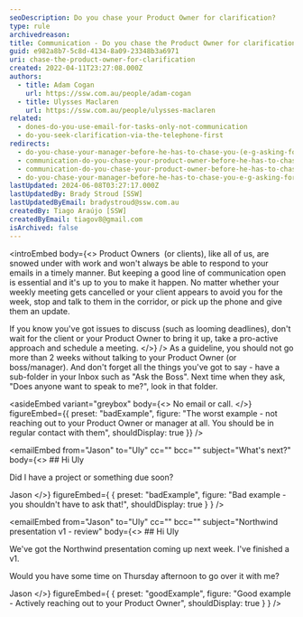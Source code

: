 ```yaml
---
seoDescription: Do you chase your Product Owner for clarification?
type: rule
archivedreason:
title: Communication - Do you chase the Product Owner for clarification?
guid: e982a8b7-5c8d-4134-8a09-23348b3a6971
uri: chase-the-product-owner-for-clarification
created: 2022-04-11T23:27:08.000Z
authors:
  - title: Adam Cogan
    url: https://ssw.com.au/people/adam-cogan
  - title: Ulysses Maclaren
    url: https://ssw.com.au/people/ulysses-maclaren
related:
  - dones-do-you-use-email-for-tasks-only-not-communication
  - do-you-seek-clarification-via-the-telephone-first
redirects:
  - do-you-chase-your-manager-before-he-has-to-chase-you-(e-g-asking-for-clarification)
  - communication-do-you-chase-your-product-owner-before-he-has-to-chase-you-e-g-asking-for-clarification
  - communication-do-you-chase-your-product-owner-before-he-has-to-chase-you-(e-g-asking-for-clarification)
  - do-you-chase-your-manager-before-he-has-to-chase-you-e-g-asking-for-clarification
lastUpdated: 2024-06-08T03:27:17.000Z
lastUpdatedBy: Brady Stroud [SSW]
lastUpdatedByEmail: bradystroud@ssw.com.au
createdBy: Tiago Araújo [SSW]
createdByEmail: tiagov8@gmail.com
isArchived: false
---
```


<introEmbed
  body={<>
Product Owners  (or clients), like all of us, are snowed under with work and won't always be able to respond to your emails in a timely manner. But keeping a good line of communication open is essential and it's up to you to make it happen. No matter whether your weekly meeting gets cancelled or your client appears to avoid you for the week, stop and talk to them in the corridor, or pick up the phone and give them an update.

If you know you've got issues to discuss (such as looming deadlines), don't wait for the client or your Product Owner to bring it up, take a pro-active approach and schedule a meeting.
  </>}
/>
As a guideline, you should not go more than 2 weeks without talking to your Product Owner (or boss/manager). And don't forget all the things you've got to say - have a sub-folder in your Inbox such as "Ask the Boss". Next time when they ask, "Does anyone want to speak to me?", look in that folder.


<asideEmbed
  variant="greybox"
  body={<>
    No email or call.
  </>}
  figureEmbed={{
    preset: "badExample",
    figure: "The worst example - not reaching out to your Product Owner or manager at all. You should be in regular contact with them",
    shouldDisplay: true
  }}
/>


<emailEmbed
  from="Jason"
  to="Uly"
  cc=""
  bcc=""
  subject="What's next?"
  body={<>
    ## Hi Uly

Did I have a project or something due soon?

Jason
  </>}
  figureEmbed={ {
    preset: "badExample",
    figure: "Bad example - you shouldn't have to ask that!",
    shouldDisplay: true
  } }
/>

<emailEmbed
  from="Jason"
  to="Uly"
  cc=""
  bcc=""
  subject="Northwind presentation v1 - review"
  body={<>
    ## Hi Uly

We've got the Northwind presentation coming up next week. I've finished a v1.

Would you have some time on Thursday afternoon to go over it with me?

Jason
  </>}
  figureEmbed={ {
    preset: "goodExample",
    figure: "Good example - Actively reaching out to your Product Owner",
    shouldDisplay: true
  } }
/>
